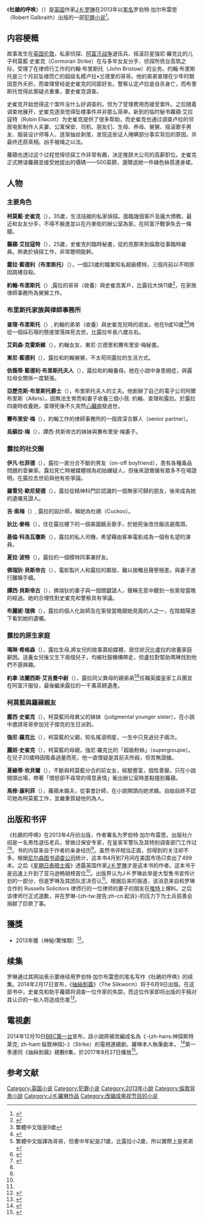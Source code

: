 {{noteTA
|T=zh-hans:布谷鸟的呼唤; zh-hant:杜鵑的呼喚;
|G1=柯莫藍·史崔克系列
|1=zh-hans:罗伯特·加尔布雷思; zh-hant:羅勃·蓋布瑞斯
|2=zh-hans:科莫兰; zh-hant:柯莫藍
|3=zh-hans:斯特莱克; zh-hant:史崔克
|4=zh-hans:罗宾; zh-hant:蘿蘋
|5=zh-hans:埃勒克特; zh-hant:艾拉寇特
|6=zh-hans:卢拉; zh-hant:露拉
|7=zh-hans:兰德里; zh-hant:藍德利
|8=zh-hans:亚力克; zh-hant:亞歷克斯
|9=zh-hans:基兰·科洛瓦斯·琼斯; zh-hant:基倫·科洛瓦瓊斯
|10=zh-hans:西娅拉·波特; zh-hant:夏拉·波特
|11=zh-hans:居伊·索梅; zh-hant:吉·索梅
|12=zh-hans:贝斯蒂吉; zh-hant:貝斯帝古
|13=zh-hans:弗雷迪; zh-hant:佛瑞狄
|14=zh-hans:唐姿; zh-hant:譚西
|15=zh-hans:迪比·馬克; zh-hant:狄比·麥格
|16=zh-hans:布谷; zh-hant:杜鵑
|17=zh-hans:埃文·達菲爾德; zh-hant:伊凡·杜菲德
|18=zh-hans:马琳·希格森; zh-hant:瑪琳·希格森
|19=zh-hans:乔尼·罗克比; zh-hant:強尼·羅克比
|20=zh-hans:托尼; zh-hant:東尼
}}
{{Infobox Book
<!-- |italic title = (see above) -->
| name             = 杜鵑的呼唤<br />''The Cuckoo's Calling''
| image            = CuckoosCallingCover.jpg
| border           = 
| caption          = 第一版，精裝本封面
| author           = [[J·K·罗琳|罗伯特·加尔布雷思]]
| country          = 英国
| language         = 英语
| 系列          ={{le|柯莫藍·史崔克系列|Cormoran Strike}}
| genre            = [[犯罪小说|犯罪小说]]
| publisher        = [[小布朗出版公司|小布朗出版公司]]（Little,Brown and Company，英國）<br />[[人民文學出版社|人民文學出版社]]（中國大陸）<br />[[皇冠文化|皇冠文化]]（香港、臺灣）
| pub_date         = 2013年4月29日（英國）<br />2014年4月26日（中國大陸）<br />2013年12月27日（香港、臺灣）
| media_type       = 
| pages            = 464（英文）<br />466（簡體中文）<br />448（正體中文）
| isbn             = 9781408703991（英國）<br />978-957-33-3045-5（繁體中文）<br />9787020102860（簡體中文）
| followed_by      = [[抽絲剝繭|抽絲剝繭]]
}}
《'''杜鵑的呼唤'''》（{{lang-en|'''''The Cuckoo's Calling'''''}}）是[[英国|英国]]作家[[J·K·罗琳|J·K·罗琳]]在2013年以[[笔名|笔名]]罗伯特·加尔布雷思（Robert Galbraith）出版的一部[[犯罪小说|犯罪小说]]<ref name=c22rowling>{{cite news|title=J·K·罗琳匿名新作洛阳纸贵|url=http://cn.nytimes.com/books/20130722/c22rowling/|accessdate=2013-07-22|newspaper=纽约时报中文网|date=2013年7月22日|archive-date=2013-07-31|archive-url=https://web.archive.org/web/20130731135940/http://cn.nytimes.com/books/20130722/c22rowling/|dead-url=no}}</ref>。

==内容梗概==
故事发生在[[英国|英国]][[伦敦|伦敦]]，私家侦探、[[阿富汗战争|阿富汗战争]]退伍兵、摇滚巨星強尼·羅克比的儿子柯莫藍·史崔克（Cormoran Strike）在与多年女友分手、侦探所债台高筑之际，受理了在律师行工作的约翰·布里斯托（John Bristow）的业务。约翰·布里斯托是三个月前坠楼而亡的超级名模卢拉•兰德里的哥哥。他的弟弟查理在少年时期因意外夭折，而查理曾经是史崔克的同窗好友。警察认定卢拉是自杀身亡，而布里斯托觉得此案疑点重重，要史崔克调查。

史崔克开始觉得这个案件没什么好调查的。但为了受理费用而接受案件。之后随着调查地展开，史崔克逐渐觉得坠楼事件并非那么简单。新到的临时秘书蘿蘋·艾拉寇特（Robin Ellacott）为史崔克提供了很多帮助，而史崔克也通过调查卢拉的邻居电影制作人夫妻、公寓保安、司机、朋友们、生母、养母、舅舅、摇滚歌手男友、服装设计师等人，逐渐抽丝剥茧，发现这些证人掩瞒部分事实背后的原因，并最终还原真相。凶手被绳之以法。

蘿蘋也透过这个过程觉得侦探工作非常有趣，決定推辞大公司的高薪职位。史崔克正式聘请蘿蘋並接受她提出的價碼——500英鎊，還贈送她一件綠色絲質連身裙。

==人物==
===主要角色=== 
'''柯莫藍·史崔克'''（{{lang|en|Cormoran Strike}}），35歲，生活拮据的私家偵探。面臨幾個客戶及龐大債務，最近和女友分手，不得不搬進並以在丹麥街的辦公室為家。在阿富汗戰爭失去一條腿。

'''蘿蘋·艾拉寇特'''（{{lang|en|Robin Venetia Ellacott}}），25歲，史崔克的臨時秘書，從約克郡來到倫敦從事臨時雇員。熱衷於偵探工作，非常聰明能幹。

'''露拉·藍德利（布里斯托）'''（{{lang|en|Lula Landry (Bristow)}}），一個23歲的職業知名超級模特，三個月前以不明原因跳樓自殺。

'''約翰·布里斯托'''（{{lang|en|John Bristow}}）,露拉的哥哥（收養）與史崔克客戶，比露拉大快11歲<ref>{{Cite book | title =《杜鵑的呼喚》|pages = 第26頁 | ISBN = 978-957-33-3045-5 | accessdate =  | url =  | language = zh-hant | quote =  }}</ref>，在家族律師事務所為舅舅工作。
===布里斯托家族與律師事務所===
'''查理·布里斯托'''（{{lang|en|Charlie Bristow}}）, 約翰的弟弟（收養）與史崔克兒時的朋友。他在9或10歲<ref>繁體中文版是9歲</ref><ref>{{Cite book | title =《杜鵑的呼喚》|pages = 第23頁 | ISBN = 978-957-33-3045-5 | accessdate =  | url =  | language = zh-hant | quote =  }}</ref>時從一個採石場的懸崖墜落摔死去世。比露拉年長六歲左右。

'''艾莉森·克雷斯維 '''（{{lang|en|Alison Cresswell}}），約翰女友，東尼·兰德里和賽布里安·梅秘書。 

'''東尼·藍德利 '''（{{lang|en|Tony Landry}}），露拉和約翰舅舅，不太苟同露拉的生活方式。

'''依薇蒂·藍德利·布里斯托夫人'''（{{lang|en|Lady Yvette Landry Bristow}}），露拉和約翰養母。她在小說中身患絕症，與露拉母女關係一度緊張。

'''亞歷克斯·布里斯托爵士'''（{{lang|en|Sir Alec Bristow}}），布里斯托夫人的丈夫。他創辦了自己的電子公司阿爾布里斯（Albris）。因無法生育而和妻子收養三個小孩: 約翰、查理和露拉。於露拉四歲時收養她，查理死後不久突然[[心臟病|心臟病]]發過世。

'''賽布里安·梅'''（{{lang|en|Cyprian May}}），約翰工作的律師事務所的一個資深合夥人（senior partner）。

'''烏蘇拉·梅'''（{{lang|en|Ursula May}}），譚西·貝斯帝古的妹妹與賽布里安·梅妻子。
===露拉的社交圈===
'''伊凡·杜菲德'''（{{lang|en|Evan Duffield}}），露拉一直分合不斷的男友（on-off boyfriend），患有各種毒品問題的音樂家。露拉死亡時被媒體視為初始嫌疑人，但後來證實擁有眾多不在場證明。在露拉去世前與他有些爭論。 

'''羅雪兒·歐尼斐德'''（{{lang|en|Rochelle Onifade}}），露拉從精神科門診認識的一個無家可歸的朋友，後來成為她的遺囑見證人。

'''吉·索梅'''（{{lang|en|Guy Somé}}）, 露拉的設計師，稱她為杜鵑（Cuckoo）。

'''狄比·麥格'''（{{lang|en|Deeby Macc}}），住在露拉樓下的一個美國饒舌歌手，於她死後改住飯店避風頭。

'''基倫·科洛瓦瓊斯'''（{{lang|en|Kieran Kolovas-Jones}}），露拉的私人司機，希望藉由客串電影成為一個有名望的演員。

'''夏拉·波特'''（{{lang|en|Ciara Porter}}），露拉的一個模特同事兼好友。

'''佛瑞狄·貝斯帝古'''（{{lang|en|Freddy Bestigui}}），電影製片人和露拉的鄰居，難以接觸且聲譽極差。與妻子進行離婚手續。

'''譚西·貝斯帝古'''（{{lang|en|Tansy Bestigui }}），佛瑞狄的妻子與一個關鍵證人，聲稱无意中聽到一些案發當晚的經過。她的合理性對史崔克和警察具有爭議。

'''布麗妮·瑞佛'''（{{lang|en|Bryony Radford}}），露拉的個人化妝師及在案發當晚跟她見面的人之一，在陰錯陽差下看到她的遺囑。
===露拉的原生家庭===
'''瑪琳·希格森'''（{{lang|en|Marlene Higson}}），露拉生母,將女兒的故事賣給媒體，居住狀況比盧拉的收養家庭窮困。送養女兒後又生下兩個兒子，均被社服機構帶走，但盧拉對幫助瑪琳找到他們不感興趣。

'''約拿·法蘭西斯·艾吉曼中尉'''（{{lang|en|Jonah Agyeman}}），露拉同父異母的親弟弟<ref>繁體中文版譯為哥哥，但書中年紀是21歲，比露拉小2歲，所以實際上是弟弟</ref><ref>{{Cite book | title =《杜鵑的呼喚》|pages = 第399頁 | ISBN = 978-957-33-3045-5 | accessdate =  | url =  | language = zh-hant | quote =  }}</ref>任職英國皇家工兵團並在阿富汗服役，最後繼承露拉的一千萬英鎊遺產。
===柯莫藍與蘿蘋親友===
'''露西·史崔克'''（{{lang|en|Lucy Strike}}），柯莫藍同母異父的妹妹（judgmental younger sister），在小說中邀請哥哥參加兒子傑克的生日派對。

'''強尼·羅克比'''（{{lang|en|Jonny Rokeby }}），柯莫藍的父親，知名搖滾明星，一生中只見過兒子兩次。

'''麗妲·史崔克'''（{{lang|en|Leda Strike}}），柯莫藍的母親，強尼·羅克比的「超級粉絲」（supergroupie）。在兒子20歲時因吸毒過量而死，他一直懷疑是其前夫所殺，但苦無證據。

'''夏綠蒂·坎貝爾'''（{{lang|en|Charlotte Campbell}}），不斷與柯莫藍分合的前女友，經驗豐富，個性善變。只在小說開頭出場，帶著「憤怒卻不尋常的得意表情」衝出辦公室時差點撞到蘿蘋。

'''馬修·康利菲'''（{{lang|en|Matthew Cunliffe}}），蘿蘋未婚夫，從事會計師，在小說開頭向她求婚。自始自終不認可她為柯莫藍工作，並嚴重質疑他的為人。

==出版和书评==
《杜鵑的呼唤》在2013年4月份出版，作者署名为罗伯特·加尔布雷思，出版社介绍是一名男性退伍老兵，曾做过保安专家，在皇家军警队及其特别调查部门工作过<ref name=c29rowling>{{cite news|title=J·K·罗琳化名新作：谋杀案的破解与大侦探的诞生|url=http://cn.nytimes.com/books/20130729/c29rowling/|accessdate=2013-07-30|newspaper=纽约时报中文网|date=2013年7月29日|archive-url=https://web.archive.org/web/20130801190757/http://cn.nytimes.com/books/20130729/c29rowling/|archive-date=2013-08-01|dead-url=yes}}</ref><ref name=c22rowling />。书的内容来自于作者的亲身经历<ref name=c22rowling />。虽然书评相当正面，但得到的关注却不多。根据[[尼尔森图书调查公司|尼尔森图书调查公司]]统计，这本书4月到7月间在美国市场只卖出了499本。之后《[[星期日泰晤士报|星期日泰晤士报]]》透露英国作家[[J·K·罗琳|J·K·罗琳]]才是这本书的作者。这本书于是迅速上升到了亚马逊畅销榜首位<ref name=c22rowling />。出版界认为J·K·罗琳此举是大型售书宣传计划的一部分，但是罗琳及其团队坚决否认<ref name=c22rowling />。根据后来的报道，该消息来自和罗琳合作的 Russells Solicitors 律师行的一位律师的妻子的朋友在[[推特|推特]]上爆料。之后该律师行正式道歉，并在罗琳-{zh-tw:提告;zh-cn:起诉}-的压力下为士兵慈善会捐献了巨款了事。

==獲獎==
* 2013年獲{{le|洛杉磯時報圖書獎|Los Angeles Times Book Prize}}（神秘/驚悚類）<ref>{{Cite web|title=The winners of the Los Angeles Times Book Prizes are ...|url=https://www.latimes.com/books/jacketcopy/la-et-jc-winners-los-angeles-times-book-prizes-20140411-story.html|accessdate=2019-04-22|author=Carolyn Kellogg|date=2014-04-11|publisher=Los Angeles Times|archive-date=2019-04-07|archive-url=https://web.archive.org/web/20190407203754/https://www.latimes.com/books/jacketcopy/la-et-jc-winners-los-angeles-times-book-prizes-20140411-story.html|dead-url=no}}</ref>。

==续集==
罗琳通过其网站表示要继续用罗伯特·加尔布雷思的笔名写作《杜鵑的呼唤》的续集。2014年2月17日宣布，《[[抽絲剝繭|抽絲剝繭]]》（The Silkworm）将于6月9日出版。在这部书中，史崔克和助手蘿蘋将调查一位作家的失踪，而这位作家即将出版的手稿对其认识的一些人将造成伤害<ref>{{Cite web|title=Robert Galbraith's novel 'The Silkworm' to be released in June|url=https://www.news18.com/news/books/robert-galbraiths-novel-the-silkworm-to-be-released-in-june-672390.html|accessdate=2019-04-22|date=2014-03-06|publisher=News18|archive-date=2019-04-22|archive-url=https://web.archive.org/web/20190422002158/https://www.news18.com/news/books/robert-galbraiths-novel-the-silkworm-to-be-released-in-june-672390.html|dead-url=no}}</ref>。

==電視劇==
{{主條目|倫敦神探}}
2014年12月10日[[BBC第一台|BBC第一台]]宣布，該小說將被改編成名為《-{zh-hans:神探斯特莱克; zh-hant:倫敦神探}-》（Strike）的電視連續劇。羅琳本人執筆劇本， <ref>{{cite news|title=J.K.罗琳小说《布谷鸟的呼唤》将拍电视剧|date=2014-12-11|newspaper=新浪網|url=http://ent.sina.com.cn/m/f/2014-12-11/doc-icesifvx4023547.shtml|accessdate=2015-08-08|archive-date=2016-03-04|archive-url=https://web.archive.org/web/20160304101439/http://ent.sina.com.cn/m/f/2014-12-11/doc-icesifvx4023547.shtml|dead-url=no}}</ref>第一季連同《抽絲剝繭》總數6集，於2017年8月27日播放<ref>{{Cite web |url=https://www.dramaqueen.com.tw/tvshow/Strike.html |title=倫敦神探 |accessdate=2017-10-02 |archive-date=2017-10-02 |archive-url=https://web.archive.org/web/20171002215919/https://www.dramaqueen.com.tw/tvshow/Strike.html |dead-url=no }}</ref>。

==参考文献==
{{reflist|2}}

{{DEFAULTSORT:Cuckoo's Calling}}
[[Category:英国小说|Category:英国小说]]
[[Category:犯罪小说|Category:犯罪小说]]
[[Category:2013年小說|Category:2013年小說]]
[[Category:倫敦背景小說|Category:倫敦背景小說]]
[[Category:J·K·羅琳作品|Category:J·K·羅琳作品]]
[[Category:改编成电视节目的小说|Category:改编成电视节目的小说]]